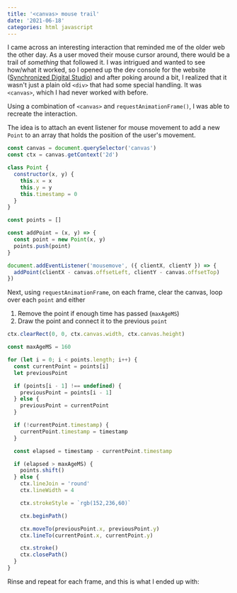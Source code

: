 ```yaml
---
title: '<canvas> mouse trail'
date: '2021-06-18'
categories: html javascript
---
```


I came across an interesting interaction that reminded me of the older web the other day. As a user
moved their mouse cursor around, there would be a trail of _something_ that followed it. I was intrigued
and wanted to see how/what it worked, so I opened up the dev console for the website
([Synchronized Digital Studio][synchronized-ds]) and after poking around a bit, I realized that it wasn't
just a plain old `<div>` that had some special handling. It was `<canvas>`, which I had never worked
with before.

Using a combination of `<canvas>` and `requestAnimationFrame()`, I was able to recreate the interaction.

The idea is to attach an event listener for mouse movement to add a new `Point` to an array that
holds the position of the user's movement.

```javascript
const canvas = document.querySelector('canvas')
const ctx = canvas.getContext('2d')

class Point {
  constructor(x, y) {
    this.x = x
    this.y = y
    this.timestamp = 0
  }
}

const points = []

const addPoint = (x, y) => {
  const point = new Point(x, y)
  points.push(point)
}

document.addEventListener('mousemove', ({ clientX, clientY }) => {
  addPoint(clientX - canvas.offsetLeft, clientY - canvas.offsetTop)
})
```

Next, using `requestAnimationFrame`, on each frame, clear the canvas, loop over each
`point` and either

1. Remove the point if enough time has passed (`maxAgeMS`)
2. Draw the point and connect it to the previous `point`

```javascript
ctx.clearRect(0, 0, ctx.canvas.width, ctx.canvas.height)

const maxAgeMS = 160

for (let i = 0; i < points.length; i++) {
  const currentPoint = points[i]
  let previousPoint

  if (points[i - 1] !== undefined) {
    previousPoint = points[i - 1]
  } else {
    previousPoint = currentPoint
  }

  if (!currentPoint.timestamp) {
    currentPoint.timestamp = timestamp
  }

  const elapsed = timestamp - currentPoint.timestamp

  if (elapsed > maxAgeMS) {
    points.shift()
  } else {
    ctx.lineJoin = 'round'
    ctx.lineWidth = 4

    ctx.strokeStyle = `rgb(152,236,60)`

    ctx.beginPath()

    ctx.moveTo(previousPoint.x, previousPoint.y)
    ctx.lineTo(currentPoint.x, currentPoint.y)

    ctx.stroke()
    ctx.closePath()
  }
}
```

Rinse and repeat for each frame, and this is what I ended up with:

<CodePen codePenId="MWpOYdO" />

[synchronized-ds]: https://developer.mozilla.org/en-US/docs/Web/API/window/requestAnimationFrame
